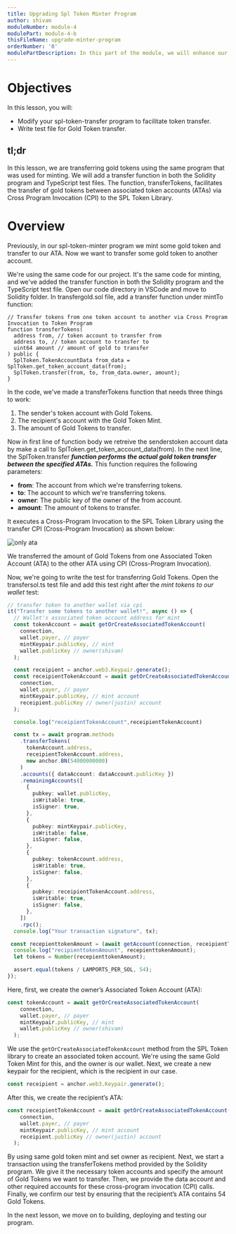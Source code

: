 ```yaml
---
title: Upgrading Spl Token Minter Program
author: shivam
moduleNumber: module-4
modulePart: module-4-b
thisFileName: upgrade-minter-program
orderNumber: '0'
modulePartDescription: In this part of the module, we will enhance our previous token minter program by enabling the transfer of minted tokens to another account through cross-program invocation. Subsequently, we will proceed to build, deploy, and test the program.
---
```


# Objectives

In this lesson, you will:

- Modify your spl-token-transfer program to facilitate token transfer.
- Write test file for Gold Token transfer.

## tl;dr

In this lesson, we are transferring gold tokens using the same program that was used for minting. We will add a transfer function in both the Solidity program and TypeScript test files. The function, transferTokens, facilitates the transfer of gold tokens between associated token accounts (ATAs) via Cross Program Invocation (CPI) to the SPL Token Library.

# Overview

Previously, in our spl-token-minter program we mint some gold token and transfer to our ATA. Now we want to transfer some gold token to another account.

We're using the same code for our project. It's the same code for minting, and we've added the transfer function in both the Solidity program and the TypeScript test file. Open our code directory in VSCode and move to Solidity folder. In transfergold.sol file, add a transfer function under mintTo function:

```solidity
// Transfer tokens from one token account to another via Cross Program Invocation to Token Program
function transferTokens(
  address from, // token account to transfer from
  address to, // token account to transfer to
  uint64 amount // amount of gold to transfer
) public {
  SplToken.TokenAccountData from_data = SplToken.get_token_account_data(from);
  SplToken.transfer(from, to, from_data.owner, amount);
}
```

In the code, we've made a transferTokens function that needs three things to work:

1. The sender's token account with Gold Tokens.
2. The recipient's account with the Gold Token Mint.
3. The amount of Gold Tokens to transfer.

Now in first line of function body we retreive the senderstoken account data by make a call to SplToken.get_token_account_data(from). In the next line, the SplToken.transfer ***function performs the actual gold token transfer between the specified ATAs.*** This function requires the following parameters:

- **from**: The account from which we're transferring tokens.
- **to**: The account to which we're transferring tokens.
- **owner**: The public key of the owner of the from account.
- **amount**: The amount of tokens to transfer.

It executes a Cross-Program Invocation to the SPL Token Library using the transfer CPI (Cross-Program Invocation) as shown below:

![only ata](/moduleimages/ata_only.jpeg)

We transferred the amount of Gold Tokens from one Associated Token Account (ATA) to the other ATA using CPI (Cross-Program Invocation). 

Now, we're going to write the test for transferring Gold Tokens. Open the transfersol.ts test file and add this test right after the *mint tokens to our wallet* test:

```ts
// transfer token to another wallet via cpi
it("Transfer some tokens to another wallet!", async () => {
  // Wallet's associated token account address for mint
  const tokenAccount = await getOrCreateAssociatedTokenAccount(
    connection,
    wallet.payer, // payer
    mintKeypair.publicKey, // mint
    wallet.publicKey // owner(shivam)
  );

  const receipient = anchor.web3.Keypair.generate();
  const receipientTokenAccount = await getOrCreateAssociatedTokenAccount(
    connection,
    wallet.payer, // payer
    mintKeypair.publicKey, // mint account
    receipient.publicKey // owner(justin) account
  );

  console.log("receipientTokenAccount",receipientTokenAccount)

  const tx = await program.methods
    .transferTokens(
      tokenAccount.address,
      receipientTokenAccount.address,
      new anchor.BN(54000000000)
    )
    .accounts({ dataAccount: dataAccount.publicKey })
    .remainingAccounts([
      {
        pubkey: wallet.publicKey,
        isWritable: true,
        isSigner: true,
      },
      {
        pubkey: mintKeypair.publicKey,
        isWritable: false,
        isSigner: false,
      },
      {
        pubkey: tokenAccount.address,
        isWritable: true,
        isSigner: false,
      },
      {
        pubkey: receipientTokenAccount.address,
        isWritable: true,
        isSigner: false,
      },
    ])
    .rpc();
  console.log("Your transaction signature", tx);

 const recepienttokenAmount = (await getAccount(connection, receipientTokenAccount.address)).amount;
  console.log("recipienttokenAmount", recepienttokenAmount);
  let tokens = Number(recepienttokenAmount);

  assert.equal(tokens / LAMPORTS_PER_SOL, 54);
});
```

Here, first, we create the owner’s Associated Token Account (ATA):

```ts
const tokenAccount = await getOrCreateAssociatedTokenAccount(
    connection,
    wallet.payer, // payer
    mintKeypair.publicKey, // mint
    wallet.publicKey // owner(shivam)
  );
```

We use the `getOrCreateAssociatedTokenAccount` method from the SPL Token library to create an associated token account. We're using the same Gold Token Mint for this, and the owner is our wallet. Next, we create a new keypair for the recipient, which is the recipient in our case.

```ts
const receipient = anchor.web3.Keypair.generate();
```

After this, we create the recipient’s ATA:

```ts
const receipientTokenAccount = await getOrCreateAssociatedTokenAccount(
    connection,
    wallet.payer, // payer
    mintKeypair.publicKey, // mint account
    receipient.publicKey // owner(justin) account
  );
```

By using same gold token mint and set owner as recipient. Next, we start a transaction using the transferTokens method provided by the Solidity program. We give it the necessary token accounts and specify the amount of Gold Tokens we want to transfer. Then, we provide the data account and other required accounts for these cross-program invocation (CPI) calls. Finally, we confirm our test by ensuring that the recipient’s ATA contains 54 Gold Tokens.

In the next lesson, we move on to building, deploying and testing our program.